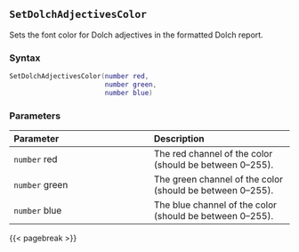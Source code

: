 ## `SetDolchAdjectivesColor`

Sets the font color for Dolch adjectives in the formatted Dolch report.

### Syntax {-}

``` .lua
SetDolchAdjectivesColor(number red,
                        number green,
                        number blue)
```

### Parameters {-}

**Parameter** | **Description**
| :-- | :-- |
| `number` red | The red channel of the color (should be between 0--255). |
| `number` green | The green channel of the color (should be between 0--255). |
| `number` blue | The blue channel of the color (should be between 0--255). |

{{< pagebreak >}}